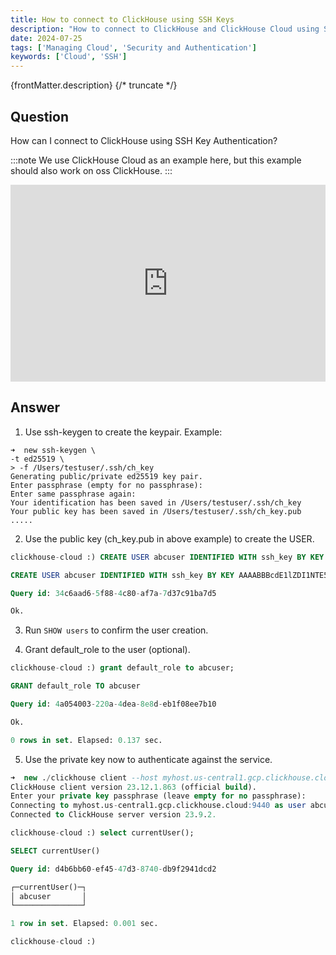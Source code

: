 ```yaml
---
title: How to connect to ClickHouse using SSH Keys
description: "How to connect to ClickHouse and ClickHouse Cloud using SSH Keys"
date: 2024-07-25
tags: ['Managing Cloud', 'Security and Authentication']
keywords: ['Cloud', 'SSH']
---
```


{frontMatter.description}
{/* truncate */}

## Question

How can I connect to ClickHouse using SSH Key Authentication?

:::note
We use ClickHouse Cloud as an example here, but this example should also work on oss ClickHouse.
:::

<iframe width="100%" height="315" src="https://www.youtube.com/embed/Rhe-kUyrFUE?si=JgcAusW1TcEyRqPr" title="YouTube video player" frameborder="0" allow="accelerometer; autoplay; clipboard-write; encrypted-media; gyroscope; picture-in-picture; web-share" referrerpolicy="strict-origin-when-cross-origin" allowfullscreen></iframe>

## Answer

1) Use ssh-keygen to create the keypair. Example: 

```
➜  new ssh-keygen \
-t ed25519 \
> -f /Users/testuser/.ssh/ch_key
Generating public/private ed25519 key pair.
Enter passphrase (empty for no passphrase):
Enter same passphrase again:
Your identification has been saved in /Users/testuser/.ssh/ch_key
Your public key has been saved in /Users/testuser/.ssh/ch_key.pub
.....
```

2) Use the public key (ch_key.pub in above example) to create the USER.

```sql
clickhouse-cloud :) CREATE USER abcuser IDENTIFIED WITH ssh_key BY KEY 'AAAABBBcdE1lZDI1NTE5AAAAIISdl4CrGM8mckXBUXLjL3ef9XwnycDWEvBPu3toB40m' TYPE 'ssh-ed25519';

CREATE USER abcuser IDENTIFIED WITH ssh_key BY KEY AAAABBBcdE1lZDI1NTE5AAAAIISdl4CrGM8mckXBUXLjL3ef9XwnycDWEvBPu3toB40m TYPE `ssh-ed25519`

Query id: 34c6aad6-5f88-4c80-af7a-7d37c91ba7d5

Ok.
```


3) Run `SHOW users` to confirm the user creation. 

4) Grant default_role to the user (optional).

```sql
clickhouse-cloud :) grant default_role to abcuser;

GRANT default_role TO abcuser

Query id: 4a054003-220a-4dea-8e8d-eb1f08ee7b10

Ok.

0 rows in set. Elapsed: 0.137 sec.
```

5) Use the private key now to authenticate against the service.

```sql
➜  new ./clickhouse client --host myhost.us-central1.gcp.clickhouse.cloud --secure --user abcuser --ssh-key-file '/Users/testuser/.ssh/ch_key'
ClickHouse client version 23.12.1.863 (official build).
Enter your private key passphrase (leave empty for no passphrase):
Connecting to myhost.us-central1.gcp.clickhouse.cloud:9440 as user abcuser.
Connected to ClickHouse server version 23.9.2.

clickhouse-cloud :) select currentUser();

SELECT currentUser()

Query id: d4b6bb60-ef45-47d3-8740-db9f2941dcd2

┌─currentUser()─┐
│ abcuser       │
└───────────────┘

1 row in set. Elapsed: 0.001 sec.

clickhouse-cloud :)
```

